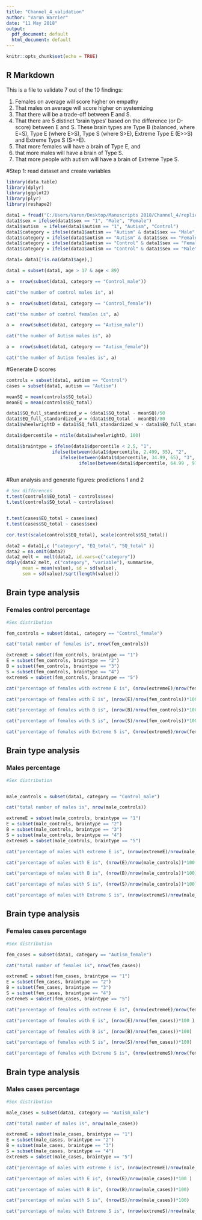 ---
title: "Channel_4_validation"
author: "Varun Warrier"
date: "11 May 2018"
output:
  pdf_document: default
  html_document: default
---

```{r setup, include=FALSE}
knitr::opts_chunk$set(echo = TRUE)
```

## R Markdown



This is a file to validate 7 out of the 10 findings:

(1) Females on average will score higher on empathy 
(2) That males on average will score higher on systemizing
(3) That there will be a trade-off between E and S. 
(4) That there are 5 distinct 'brain types' based on the difference (or D-score) between E and S. These brain types are Type B (balanced, where E=S), Type E (where E>S), Type S (where S>E), Extreme Type E (E>>S) and Extreme Type S (S>>E). 
(5) That more females will have a brain of Type E, and 
(6) that more males will have a brain of Type S.
(7) That more people with autism will have a brain of Extreme Type S.

\newpage

#Step 1: read dataset and create variables
```{r}
library(data.table)
library(dplyr)
library(ggplot2)
library(plyr)
library(reshape2)

data1 = fread("C:/Users/Varun/Desktop/Manuscripts 2018/Channel_4/replication_mu.txt")
data1$sex = ifelse(data1$sex == "1", "Male", "Female")
data1$autism  = ifelse(data1$autism == "1", "Autism", "Control")
data1$category = ifelse(data1$autism == "Autism" & data1$sex == "Male", "Autism_male", NA)
data1$category = ifelse(data1$autism == "Autism" & data1$sex == "Female", "Autism_female", data1$category)
data1$category = ifelse(data1$autism == "Control" & data1$sex == "Female", "Control_female", data1$category)
data1$category = ifelse(data1$autism == "Control" & data1$sex == "Male", "Control_male", data1$category)

data1= data1[!is.na(data1$age),]

data1 = subset(data1, age > 17 & age < 89)

a =  nrow(subset(data1, category == "Control_male"))

cat("the number of control males is", a)

a =  nrow(subset(data1, category == "Control_female"))

cat("the number of control females is", a)

a =  nrow(subset(data1, category == "Autism_male"))

cat("the number of Autism males is", a)

a =  nrow(subset(data1, category == "Autism_female"))

cat("the number of Autism females is", a)
```

\newpage

#Generate D scores
```{r}
controls = subset(data1, autism == "Control")
cases = subset(data1, autism == "Autism")

meanSQ = mean(controls$SQ_total)
meanEQ = mean(controls$EQ_total)

data1$SQ_full_standardized_w = (data1$SQ_total - meanSQ)/50
data1$EQ_full_standardized_w = (data1$EQ_total - meanEQ)/80
data1$wheelwrightD = data1$SQ_full_standardized_w - data1$EQ_full_standardized_w

data1$dpercentile = ntile(data1$wheelwrightD, 100)

data1$braintype = ifelse(data1$dpercentile < 2.5, "1",
                 ifelse(between(data1$dpercentile, 2.499, 35), "2",
                    ifelse(between(data1$dpercentile, 34.99, 65), "3", 
                           ifelse(between(data1$dpercentile, 64.99 , 97.5), "4", "5"))))



```

\newpage

#Run analysis and generate figures: predictions 1 and 2
```{r}
# Sex differences
t.test(controls$EQ_total ~ controls$sex)
t.test(controls$SQ_total ~ controls$sex)


t.test(cases$EQ_total ~ cases$sex)
t.test(cases$SQ_total ~ cases$sex)

cor.test(scale(controls$EQ_total), scale(controls$SQ_total))

data2 = data1[,c ("category", "EQ_total", "SQ_total" )]
data2 = na.omit(data2)
data2_melt =  melt(data2, id.vars=c("category"))
ddply(data2_melt, c("category", "variable"), summarise,
      mean = mean(value), sd = sd(value),
      sem = sd(value)/sqrt(length(value)))


```

\newpage

## Brain type analysis
### Females control percentage

```{R}

#Sex distribution

fem_controls = subset(data1, category == "Control_female")

cat("total number of females is", nrow(fem_controls))

extremeE = subset(fem_controls, braintype == "1")
E = subset(fem_controls, braintype == "2")
B = subset(fem_controls, braintype == "3")
S = subset(fem_controls, braintype == "4")
extremeS = subset(fem_controls, braintype == "5")

cat("percentage of females with extreme E is", (nrow(extremeE)/nrow(fem_controls))*100)

cat("percentage of females with E is", (nrow(E)/nrow(fem_controls))*100 )

cat("percentage of females with B is", (nrow(B)/nrow(fem_controls))*100)

cat("percentage of females with S is", (nrow(S)/nrow(fem_controls))*100)

cat("percentage of females with Extreme S is", (nrow(extremeS)/nrow(fem_controls))*100)

```


\newpage

## Brain type analysis
### Males percentage

```{R}

#Sex distribution


male_controls = subset(data1, category == "Control_male")

cat("total number of males is", nrow(male_controls))

extremeE = subset(male_controls, braintype == "1")
E = subset(male_controls, braintype == "2")
B = subset(male_controls, braintype == "3")
S = subset(male_controls, braintype == "4")
extremeS = subset(male_controls, braintype == "5")

cat("percentage of males with extreme E is", (nrow(extremeE)/nrow(male_controls))*100)

cat("percentage of males with E is", (nrow(E)/nrow(male_controls))*100 )

cat("percentage of males with B is", (nrow(B)/nrow(male_controls))*100)

cat("percentage of males with S is", (nrow(S)/nrow(male_controls))*100)

cat("percentage of males with Extreme S is", (nrow(extremeS)/nrow(male_controls))*100)

```


\newpage

## Brain type analysis
### Females cases percentage

```{R}

#Sex distribution

fem_cases = subset(data1, category == "Autism_female")

cat("total number of females is", nrow(fem_cases))

extremeE = subset(fem_cases, braintype == "1")
E = subset(fem_cases, braintype == "2")
B = subset(fem_cases, braintype == "3")
S = subset(fem_cases, braintype == "4")
extremeS = subset(fem_cases, braintype == "5")

cat("percentage of females with extreme E is", (nrow(extremeE)/nrow(fem_cases))*100)

cat("percentage of females with E is", (nrow(E)/nrow(fem_cases))*100 )

cat("percentage of females with B is", (nrow(B)/nrow(fem_cases))*100)

cat("percentage of females with S is", (nrow(S)/nrow(fem_cases))*100)

cat("percentage of females with Extreme S is", (nrow(extremeS)/nrow(fem_cases))*100)

```

\newpage

## Brain type analysis
### Males cases percentage

```{R}

#Sex distribution

male_cases = subset(data1, category == "Autism_male")

cat("total number of males is", nrow(male_cases))

extremeE = subset(male_cases, braintype == "1")
E = subset(male_cases, braintype == "2")
B = subset(male_cases, braintype == "3")
S = subset(male_cases, braintype == "4")
extremeS = subset(male_cases, braintype == "5")

cat("percentage of males with extreme E is", (nrow(extremeE)/nrow(male_cases))*100)

cat("percentage of males with E is", (nrow(E)/nrow(male_cases))*100 )

cat("percentage of males with B is", (nrow(B)/nrow(male_cases))*100)

cat("percentage of males with S is", (nrow(S)/nrow(male_cases))*100)

cat("percentage of males with Extreme S is", (nrow(extremeS)/nrow(male_cases))*100)

```




